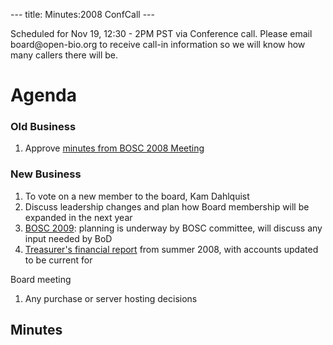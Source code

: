 ---
title: Minutes:2008 ConfCall
---

Scheduled for Nov 19, 12:30 - 2PM PST via Conference call. Please email board@open-bio.org to receive call-in information so we will know how many callers there will be.

=Agenda=
=== Old Business ===
# Approve [[Minutes:2008_BOSC_Meeting#Minutes|minutes from BOSC 2008 Meeting]]
=== New Business ===
# To vote on a new member to the board, Kam Dahlquist 
# Discuss leadership changes and plan how Board membership will be expanded in the next year
# [[BOSC 2009|BOSC 2009]]: planning is underway by BOSC committee, will discuss any input needed by BoD
# [[Media:2008-OBF-Treasurer-Report_Ammended2.pdf|Treasurer's financial report]] from summer 2008, with accounts updated to be current for 
Board meeting
# Any purchase or server hosting decisions

== Minutes ==